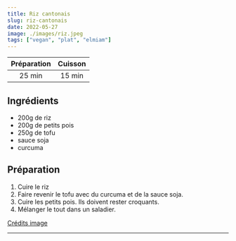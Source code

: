 ```yaml
---
title: Riz cantonais
slug: riz-cantonais
date: 2022-05-27
image: ./images/riz.jpeg
tags: ["vegan", "plat", "elmiam"]
---
```


| Préparation | Cuisson |
| :-: | :-: |
| 25 min | 15 min |

## Ingrédients

- <ListItem>200g de riz</ListItem>
- <ListItem>200g de petits pois</ListItem>
- <ListItem>250g de tofu</ListItem>
- <ListItem>sauce soja</ListItem>
- <ListItem>curcuma</ListItem>

## Préparation

1. Cuire le riz
2. Faire revenir le tofu avec du curcuma et de la sauce soja.
3. Cuire les petits pois. Ils doivent rester croquants.
4. Mélanger le tout dans un saladier.

[Crédits image](https://beauty-food.fr/recettes/riz-cantonais-vegan/)

---
